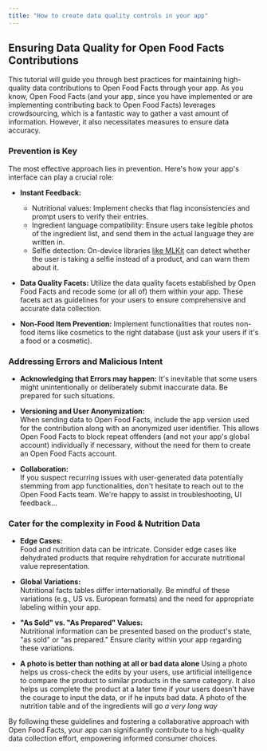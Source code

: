 ```yaml
---
title: "How to create data quality controls in your app"
---
```


## Ensuring Data Quality for Open Food Facts Contributions

This tutorial will guide you through best practices for maintaining high-quality data contributions to Open Food Facts through your app. As you know, Open Food Facts (and your app, since you have implemented or are implementing contributing back to Open Food Facts) leverages crowdsourcing, which is a fantastic way to gather a vast amount of information. However, it also necessitates measures to ensure data accuracy.

### Prevention is Key

The most effective approach lies in prevention. Here's how your app's interface can play a crucial role:

- **Instant Feedback:**
  - Nutritional values: Implement checks that flag inconsistencies and prompt users to verify their entries.
  - Ingredient language compatibility: Ensure users take legible photos of the ingredient list, and send them in the actual language they are written in.
  - Selfie detection: On-device libraries [like MLKit](https://developers.google.com/ml-kit/vision/face-detection/android) can detect whether the user is taking a selfie instead of a product, and can warn them about it.

- **Data Quality Facets:** Utilize the data quality facets established by Open Food Facts and recode some (or all of) them within your app. These facets act as guidelines for your users to ensure comprehensive and accurate data collection.

- **Non-Food Item Prevention:** Implement functionalities that routes non-food items like cosmetics to the right database (just ask your users if it's a food or a cosmetic).

### Addressing Errors and Malicious Intent

- **Acknowledging that Errors may happen:** It's inevitable that some users might unintentionally or deliberately submit inaccurate data. Be prepared for such situations.

- **Versioning and User Anonymization:**\
  When sending data to Open Food Facts, include the app version used for the contribution along with an anonymized user identifier. This allows Open Food Facts to block repeat offenders (and not your app's global account) individually if necessary, without the need for them to create an Open Food Facts account.

- **Collaboration:**\
  If you suspect recurring issues with user-generated data potentially stemming from app functionalities, don't hesitate to reach out to the Open Food Facts team. We're happy to assist in troubleshooting, UI feedback…

### Cater for the complexity in Food & Nutrition Data

- **Edge Cases:**\
  Food and nutrition data can be intricate. Consider edge cases like dehydrated products that require rehydration for accurate nutritional value representation.

- **Global Variations:**\
  Nutritional facts tables differ internationally. Be mindful of these variations (e.g., US vs. European formats) and the need for appropriate labeling within your app.

- **"As Sold" vs. "As Prepared" Values:**\
  Nutritional information can be presented based on the product's state, "as sold" or "as prepared." Ensure clarity within your app regarding these variations.

- **A photo is better than nothing at all or bad data alone**
  Using a photo helps us cross-check the edits by your users, use artificial intelligence to compare the product to similar products in the same category. It also helps us complete the product at a later time if your users doesn't have the courage to input the data, or if he inputs bad data. A photo of the nutrition table and of the ingredients will go _a very long way_

By following these guidelines and fostering a collaborative approach with Open Food Facts, your app can significantly contribute to a high-quality data collection effort, empowering informed consumer choices.
